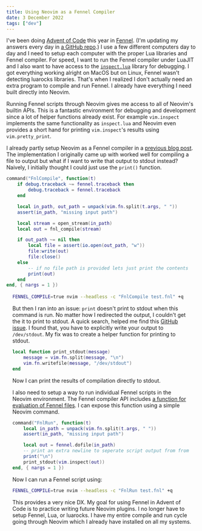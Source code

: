 ```yaml
---
title: Using Neovim as a Fennel Compiler
date: 3 December 2022
tags: ["dev"]
---
```


I've been doing [Advent of Code](https://adventofcode.com/2022) this year in [Fennel](https://fennel-lang.org).
(I'm updating my answers every day in [a GitHub repo](https://github.com/ec965/adventofcode2022).)
I use a few different computers day to day and I need to setup each computer with 
the proper Lua libraries and Fennel compiler.
For speed, I want to run the Fennel compiler under LuaJIT and I also want to have
access to the [`inspect.lua`](https://github.com/kikito/inspect.lua) library for debugging.
I got everything working alright on MacOS but on Linux, Fennel wasn't detecting
luarocks libraries.
That's when I realized I don't actually need an extra program to compile and run Fennel.
I already have everything I need built directly into Neovim.

Running Fennel scripts through Neovim gives me access to all of Neovim's builtin APIs.
This is a fantastic environment for debugging and development since a lot of 
helper functions already exist. For example `vim.inspect` implements the same
functionality as `inspect.lua` and Neovim even provides a short hand for
printing `vim.inspect`'s results using `vim.pretty_print`.

I already partly setup Neovim as a Fennel compiler in a [previous blog post](/blog/2022/lispy-neovim).
The implementation I originally came up with worked well for compiling a file to output
but what if I want to write that output to stdout instead?
Naively, I initially thought I could just use the `print()` function.

```lua
command("FnlCompile", function(t)
    if debug.traceback ~= fennel.traceback then
        debug.traceback = fennel.traceback
    end

    local in_path, out_path = unpack(vim.fn.split(t.args, " "))
    assert(in_path, "missing input path")

    local stream = open_stream(in_path)
    local out = fnl_compile(stream)

    if out_path ~= nil then
        local file = assert(io.open(out_path, "w"))
        file:write(out)
        file:close()
    else
        -- if no file path is provided lets just print the contents
        print(out) 
    end
end, { nargs = 1 })
```

<div style="margin: 1rem"/>

```bash
FENNEL_COMPILE=true nvim --headless -c "FnlCompile test.fnl" +q
```

But then I ran into an issue: `print` doesn't print to stdout when this command is run.
No matter how I redirected the output, I couldn't get
the it to print to stdout.
A quick search, helped me find this [GitHub issue](https://github.com/neovim/neovim/issues/4772#issuecomment-219962823).
I found that, you have to explicitly write your output to `/dev/stdout`.
My fix was to create a helper function for printing to stdout.

```lua
local function print_stdout(message)
    message = vim.fn.split(message, "\n")
    vim.fn.writefile(message, "/dev/stdout")
end
```

Now I can print the results of compilation directly to stdout.

I also need to setup a way to run individual Fennel scripts in the Neovim environment.
The Fennel compiler API includes 
[a function for evaluation of Fennel files](https://fennel-lang.org/api#evaluate-a-file-of-fennel).
I can expose this function using a simple Neovim command.

```lua
command("FnlRun", function(t)
    local in_path = unpack(vim.fn.split(t.args, " "))
    assert(in_path, "missing input path")

    local out = fennel.dofile(in_path)
    -- print an extra newline to seperate script output from from the printed return values
    print("\n") 
    print_stdout(vim.inspect(out))
end, { nargs = 1 })
```

Now I can run a Fennel script using:

```bash
FENNEL_COMPILE=true nvim --headless -c "FnlRun test.fnl" +q
```

This provides a very nice DX. 
My goal for using Fennel in Advent of Code is to practice writing future Neovim plugins.
I no longer have to setup Fennel, Lua, or luarocks.
I have my entire compile and run cycle going through Neovim which I already
have installed on all my systems.
